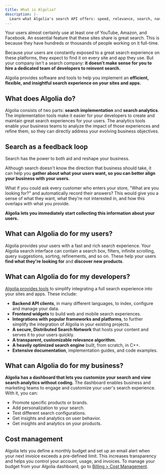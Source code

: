 ```yaml
---
title: What is Algolia?
description: |-
  Learn what Algolia's search API offers: speed, relevance, search, navigation, product and content discovery, and analytics.
---
```


Your users almost certainly use at least one of YouTube, Amazon, and Facebook.
An essential feature that these sites share is great search.
This is because they have hundreds or thousands of people working on it full-time.

Because your users are constantly exposed to a great search experience on these platforms, they expect to find it on every site and app they use.
But your company isn't a search company:
**it doesn't make sense for you to hire a dedicated team of developers to reinvent search.**

Algolia provides software and tools to help you implement an **efficient, flexible, and insightful search experience on your sites and apps.**

## What does Algolia do?

Algolia consists of two parts: **search implementation** and **search analytics**.
The implementation tools make it easier for your developers to create and maintain great search experiences for your users.
The analytics tools enable your business teams to analyze the impact of those experiences and refine them, so they can directly address your evolving business objectives.

## Search as a feedback loop

Search has the power to both aid and reshape your business.

Although search doesn't know the direction that business should take, it can help you **gather about what your users want, so you can better align your business with your users.**

What if you could ask every customer who enters your store, "What are you looking for?" and automatically record their answers?
This would give you a sense of what they want, what they're not interested in, and how this overlaps with what you provide.

**Algolia lets you immediately start collecting this information about your users.**

## What can Algolia do for my users?

Algolia provides your users with a fast and rich search experience. Your Algolia search interface can contain a search box, filters, infinite scrolling, query suggestions, sorting, refinements, and so on.
These help your users **find what they're looking for** and **discover new products**.

## What can Algolia do for my developers?

[Algolia provides tools](/guides/getting-started/quick-start/quick-start/) to simplify integrating a full search experience into your sites and apps.
These include:

- **Backend API clients**, in many different languages, to index, configure and manage your data.
- **Frontend widgets** to build web and mobile search experiences.
- **Integrations with popular frameworks and platforms**, to further simplify the integration of Algolia in your existing projects.
- **A secure, Distributed Search Network**  that hosts your content and serves it to your users quickly.
- **A transparent, customizable relevance algorithm.**
- **A heavily optimized search engine** built, from scratch, in C++.
- **Extensive documentation**, implementation guides, and code examples.

## What can Algolia do for my business?

**Algolia has a dashboard that lets you customize your search and view search analytics without coding.**
The dashboard enables business and marketing teams to engage and customize your user's search experience.
With it, you can:

- Promote specific products or brands.
- Add personalization to your search.
- Test different search configurations.
- Get insights and analytics on user behavior.
- Get insights and analytics on your products.

## Cost management

Algolia lets you define a monthly budget and set up an email alert when your next invoice exceeds a pre-defined limit.
This increases transparency and helps you control your account, usage, and invoices.
To manage your budget from your Algolia dashboard, go to [Billing > Cost Management]((https://dashboard.algolia.com/account/billing/cost-management/)).